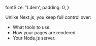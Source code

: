   fontSize: '1.4em',
  padding: 0,
}

Unlike Next.js, you keep full control over:
 - What tools to use.
 - How your pages are rendered.
 - Your Node.js server.
